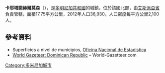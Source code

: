 {{Coord|19|19|48|N|70|28|48|W|display=title}}

'''卡耶塔諾赫爾莫森'''（{{lang-es|Cayetano Germosén}}），是[[多明尼加共和國|多明尼加共和國]]的城鎮，位於該國北部，由[[艾斯派亞省|艾斯派亞省]]負責管轄，面積17.75平方公里，2012年人口36,930，人口密度每平方公里2,100人。

==參考資料==
*Superficies a nivel de municipios, [https://web.archive.org/web/20090417021712/http://one.gob.do/index.php?option=com_content&task=view&id=63&Itemid=283 Oficina Nacional de Estadistica]
*[https://archive.today/20121204181725/http://world-gazetteer.com/wg.php?x=&men=gcis&lng=en&des=wg&geo=-65&srt=npan&col=abcdefghinoq&msz=1500&pt=c&va=x World Gazeteer: Dominican Republic] – World-Gazetteer.com

{{DominicanRepublic-geo-stub}}
[[Category:多米尼加城市|Category:多米尼加城市]]